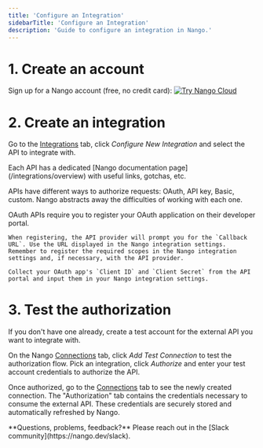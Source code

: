 ```yaml
---
title: 'Configure an Integration'
sidebarTitle: 'Configure an Integration'
description: 'Guide to configure an integration in Nango.'
---
```


# 1. Create an account

Sign up for a Nango account (free, no credit card):
[![Try Nango Cloud](/images/nango-deploy-button.svg)](https://app.nango.dev/signup)

# 2. Create an integration

Go to the [Integrations](https://app.nango.dev/dev/integrations) tab, click  _Configure New Integration_ and select the API to integrate with.

<Tip>
    Each API has a dedicated [Nango documentation page](/integrations/overview) with useful links, gotchas, etc.
</Tip>

APIs have different ways to authorize requests: OAuth, API key, Basic, custom. Nango abstracts away the difficulties of working with each one.

<Accordion title="⚠️ Required for OAuth APIs">
    OAuth APIs require you to register your OAuth application on their developer portal.

    When registering, the API provider will prompt you for the `Callback URL`. Use the URL displayed in the Nango integration settings. Remember to register the required scopes in the Nango integration settings and, if necessary, with the API provider.

    Collect your OAuth app's `Client ID` and `Client Secret` from the API portal and input them in your Nango integration settings.
</Accordion>

# 3. Test the authorization

If you don't have one already, create a test account for the external API you want to integrate with.

On the Nango [Connections](https://app.nango.dev/dev/connections) tab, click _Add Test Connection_ to test the authorization flow. Pick an integration, click _Authorize_ and enter your test account credentials to authorize the API.

Once authorized, go to the [Connections](https://app.nango.dev/dev/connections) tab to see the newly created connection. The "Authorization" tab contains the credentials necessary to consume the external API. These credentials are securely stored and automatically refreshed by Nango.

<Tip>
    **Questions, problems, feedback?** Please reach out in the [Slack community](https://nango.dev/slack).
</Tip>